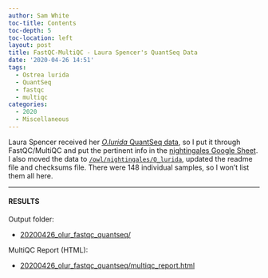 ```yaml
---
author: Sam White
toc-title: Contents
toc-depth: 5
toc-location: left
layout: post
title: FastQC-MultiQC - Laura Spencer's QuantSeq Data
date: '2020-04-26 14:51'
tags:
  - Ostrea lurida
  - QuantSeq
  - fastqc
  - multiqc
categories:
  - 2020
  - Miscellaneous
---
```

Laura Spencer received her [_O.lurida_ QuantSeq data](https://laurahspencer.github.io/LabNotebook/Oly-QuantSeq-sequencing/), so I put it through FastQC/MultiQC and put the pertinent info in the [nightingales Google Sheet](http://b.link/nightingales). I also moved the data to [`/owl/nightingales/O_lurida`](https://owl.fish.washington.edu/nightingales/O_lurida/), updated the readme file and checksums file. There were 148 individual samples, so I won't list them all here.


---

#### RESULTS

Output folder:

- [20200426_olur_fastqc_quantseq/](https://gannet.fish.washington.edu/Atumefaciens/20200426_olur_fastqc_quantseq/)

MultiQC Report (HTML):

- [20200426_olur_fastqc_quantseq/multiqc_report.html](https://gannet.fish.washington.edu/Atumefaciens/20200426_olur_fastqc_quantseq/multiqc_report.html)
